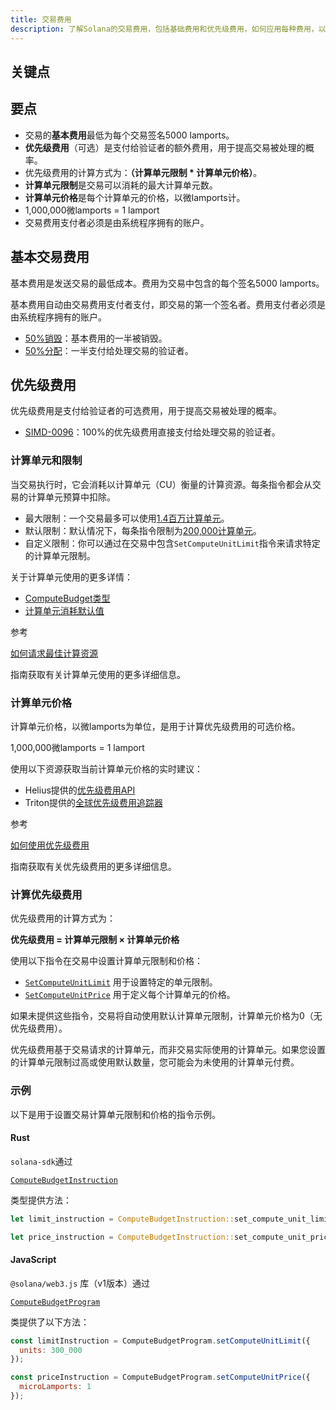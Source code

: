 ```yaml
---
title: 交易费用
description: 了解Solana的交易费用，包括基础费用和优先级费用，如何应用每种费用，以及在交易中管理计算单元的最佳实践。
---
```


## 关键点

## 要点

- 交易的**基本费用**最低为每个交易签名5000 lamports。
- **优先级费用**（可选）是支付给验证者的额外费用，用于提高交易被处理的概率。
- 优先级费用的计算方式为：**（计算单元限制 \* 计算单元价格）**。
- **计算单元限制**是交易可以消耗的最大计算单元数。
- **计算单元价格**是每个计算单元的价格，以微lamports计。
- 1,000,000微lamports = 1 lamport
- 交易费用支付者必须是由系统程序拥有的账户。

## 基本交易费用

基本费用是发送交易的最低成本。费用为交易中包含的每个签名5000 lamports。

基本费用自动由交易费用支付者支付，即交易的第一个签名者。费用支付者必须是由系统程序拥有的账户。

- [50%销毁](https://github.com/anza-xyz/agave/blob/v2.1.13/sdk/fee-calculator/src/lib.rs#L70)：基本费用的一半被销毁。
- [50%分配](https://github.com/anza-xyz/agave/blob/e621336acad4f5d6e5b860eaa1b074b01c99253c/runtime/src/bank/fee_distribution.rs#L58-L62)：一半支付给处理交易的验证者。

## 优先级费用

优先级费用是支付给验证者的可选费用，用于提高交易被处理的概率。

- [SIMD-0096](https://github.com/solana-foundation/solana-improvement-documents/blob/main/proposals/0096-reward-collected-priority-fee-in-entirety.md)：100%的优先级费用直接支付给处理交易的验证者。

### 计算单元和限制

当交易执行时，它会消耗以计算单元（CU）衡量的计算资源。每条指令都会从交易的计算单元预算中扣除。

- 最大限制：一个交易最多可以使用[1.4百万计算单元](https://github.com/anza-xyz/agave/blob/v2.1.13/compute-budget/src/compute_budget_limits.rs#L14)。
- 默认限制：默认情况下，每条指令限制为[200,000计算单元](https://github.com/anza-xyz/agave/blob/v2.1.13/compute-budget/src/compute_budget_limits.rs#L10)。
- 自定义限制：你可以通过在交易中包含`SetComputeUnitLimit`指令来请求特定的计算单元限制。

关于计算单元使用的更多详情：

- [ComputeBudget类型](https://github.com/anza-xyz/agave/blob/v2.1.13/compute-budget/src/compute_budget.rs#L22-L130)
- [计算单元消耗默认值](https://github.com/anza-xyz/agave/blob/v2.1.13/compute-budget/src/compute_budget.rs#L149-L197)

参考

[如何请求最佳计算资源](/developers/guides/advanced/how-to-request-optimal-compute)

指南获取有关计算单元使用的更多详细信息。

### 计算单元价格

计算单元价格，以微lamports为单位，是用于计算优先级费用的可选价格。

<Callout>1,000,000微lamports = 1 lamport</Callout>

使用以下资源获取当前计算单元价格的实时建议：

- Helius提供的[优先级费用API](https://docs.helius.dev/solana-apis/priority-fee-api)
- Triton提供的[全球优先级费用追踪器](https://triton.one/solana-prioritization-fees/)

参考

[如何使用优先级费用](/developers/guides/advanced/how-to-use-priority-fees)

指南获取有关优先级费用的更多详细信息。

### 计算优先级费用

优先级费用的计算方式为：

**优先级费用 = 计算单元限制 × 计算单元价格**

使用以下指令在交易中设置计算单元限制和价格：

- [`SetComputeUnitLimit`](https://github.com/anza-xyz/agave/blob/v2.1.13/sdk/src/compute_budget.rs#L42-L44)
  用于设置特定的单元限制。
- [`SetComputeUnitPrice`](https://github.com/anza-xyz/agave/blob/v2.1.13/sdk/src/compute_budget.rs#L48-L50)
  用于定义每个计算单元的价格。

<Callout>

如果未提供这些指令，交易将自动使用默认计算单元限制，计算单元价格为0（无优先级费用）。

优先级费用基于交易请求的计算单元，而非交易实际使用的计算单元。如果您设置的计算单元限制过高或使用默认数量，您可能会为未使用的计算单元付费。

</Callout>

### 示例

以下是用于设置交易计算单元限制和价格的指令示例。

#### Rust

`solana-sdk`通过

[`ComputeBudgetInstruction`](https://github.com/anza-xyz/agave/blob/v2.1.13/sdk/src/compute_budget.rs#L17-L31)

类型提供方法：

```rust
let limit_instruction = ComputeBudgetInstruction::set_compute_unit_limit(300_000);

let price_instruction = ComputeBudgetInstruction::set_compute_unit_price(1);
```

#### JavaScript

`@solana/web3.js` 库（v1版本）通过

[`ComputeBudgetProgram`](https://solana-labs.github.io/solana-web3.js/v1.x/classes/ComputeBudgetProgram.html)

类提供了以下方法：

```js
const limitInstruction = ComputeBudgetProgram.setComputeUnitLimit({
  units: 300_000
});

const priceInstruction = ComputeBudgetProgram.setComputeUnitPrice({
  microLamports: 1
});
```
